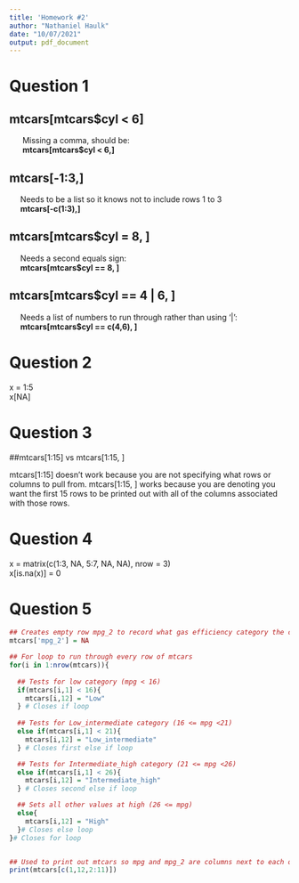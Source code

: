 ```yaml
---
title: 'Homework #2'
author: "Nathaniel Haulk"
date: "10/07/2021"
output: pdf_document
---
```


# Question 1
## mtcars[mtcars$cyl < 6]
  
|       Missing a comma, should be:  
|       **mtcars[mtcars$cyl < 6,]**

## mtcars[-1:3,]  
  
|      Needs to be a list so it knows not to include rows 1 to 3
|      **mtcars[-c(1:3),]**
  
## mtcars[mtcars$cyl = 8, ]  

|      Needs a second equals sign:  
|      **mtcars[mtcars$cyl == 8, ]**

## mtcars[mtcars$cyl == 4 | 6, ]  

|      Needs a list of numbers to run through rather than using '|':  
|      **mtcars[mtcars$cyl == c(4,6), ]**



# Question 2

x = 1:5  
x[NA]  

# Question 3

##mtcars[1:15] vs mtcars[1:15, ]

mtcars[1:15] doesn't work because you are not specifying what rows or columns to pull from. mtcars[1:15, ] works because you are denoting you want the first 15 rows to be printed out with all of the columns associated with those rows.


# Question 4

x = matrix(c(1:3, NA, 5:7, NA, NA), nrow = 3)  
x[is.na(x)] = 0  

# Question 5
```r
## Creates empty row mpg_2 to record what gas efficiency category the car falls under
mtcars['mpg_2'] = NA

## For loop to run through every row of mtcars
for(i in 1:nrow(mtcars)){
  
  ## Tests for low category (mpg < 16)
  if(mtcars[i,1] < 16){
    mtcars[i,12] = "Low"
  } # Closes if loop
  
  ## Tests for Low_intermediate category (16 <= mpg <21)
  else if(mtcars[i,1] < 21){
    mtcars[i,12] = "Low_intermediate"
  } # Closes first else if loop

  ## Tests for Intermediate_high category (21 <= mpg <26)
  else if(mtcars[i,1] < 26){
    mtcars[i,12] = "Intermediate_high"
  } # Closes second else if loop

  ## Sets all other values at high (26 <= mpg)
  else{
    mtcars[i,12] = "High"
  }# Closes else loop
}# Closes for loop


## Used to print out mtcars so mpg and mpg_2 are columns next to each other.
print(mtcars[c(1,12,2:11)])

```

